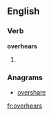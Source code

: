 ==English==

===Verb===
'''overhears'''
# {{present participle of|[[overhear]]}}

===Anagrams===
* [[overshare#English|overshare]]

[[fr:overhears]]